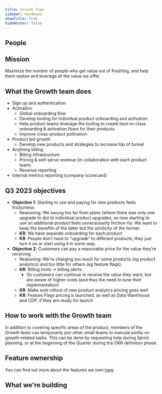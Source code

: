 ```yaml
---
title: Growth Team
sidebar: Handbook
showTitle: true
hideAnchor: false
---
```


## People

<TeamMembers />

## Mission

Maximize the number of people who get value out of PostHog, and help them realize and leverage all the value we offer.

## What the Growth team does
 
- Sign up and authentication
- Activation
  - Global onboarding flow
  - Develop tooling for individual product onboarding and activation
  - Help product teams leverage the tooling to create best-in-class onboarding & activation flows for their products
  - Improve cross-product pollination
- Product led growth
  - Develop new products and strategies to increase top of funnel
- Anything billing
  - Billing infrastructure
  - Pricing & self-serve revenue (in collaboration with each product team)
  - Revenue reporting
- Internal metrics reporting (company scorecard)


## Q3 2023 objectives

- **Objective 1**: Starting to use and paying for new products feels frictionless
  - Reasoning: We swung too far from plans (where there was only one upgrade to do) to individual product upgrades, so now starting to use an additional product feels unnecessarily friction-ful. We want to keep the benefits of the latter but the similicity of the former.
  - **KR**: We have separate onboarding for each product
  - **KR**: People don’t have to “upgrade” to different products, they just turn it on or start using it in some way.
- **Objective 2**: Customers can pay a reasonable price for the value they’re receiving
  - Reasoning: We're charging too much for some products (eg product analytics) and too little for others (eg feature flags).
  - **KR**: Billing limits -> billing alerts
    - So customers can continue to receive the value they want, but are aware of higher costs (and thus the need to tune their implementation)
  - **KR**: Make sure rollout of new product analytics pricing goes well
  - **KR**: Feature Flags pricing is launched, as well as Data Warehouse and CDP, if they are ready for launch


## How to work with the Growth team

In addition to covering specific areas of the product, members of the Growth team can temporarily join other small teams to execute jointly on growth-related tasks.
This can be done by requesting help during Sprint planning, or at the beginning of the Quarter during the OKR definition phase.

## Feature ownership
You can find out more about the features we own [here](/handbook/engineering/feature-ownership)

## What we're building

<TeamRoadmap />

